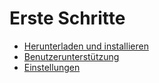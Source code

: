 # Erste Schritte

  - [Herunterladen und installieren](../getting-started/download-and-install)
  - [Benutzerunterstützung](./getting-started/user-support)
  - [Einstellungen](./getting-started/preferences)
